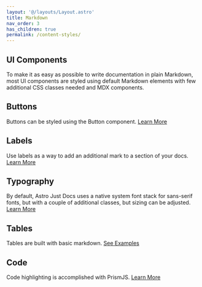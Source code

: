 ```yaml
---
layout: '@/layouts/Layout.astro'
title: Markdown
nav_order: 3
has_children: true
permalink: /content-styles/
---
```


## UI Components

To make it as easy as possible to write documentation in plain Markdown, most UI components are styled using default Markdown elements with few additional CSS classes needed and MDX components.

## Buttons

Buttons can be styled using the Button component. [Learn More](/ui-components/buttons/)

## Labels

Use labels as a way to add an additional mark to a section of your docs. [Learn More](/ui-components/labels/)

## Typography

By default, Astro Just Docs uses a native system font stack for sans-serif fonts, but with a couple of additional classes, but sizing can be adjusted. [Learn More](/ui-components/typography/)

## Tables

Tables are built with basic markdown. [See Examples](/ui-components/tables/)

## Code

Code highlighting is accomplished with PrismJS. [Learn More](/ui-components/code/)